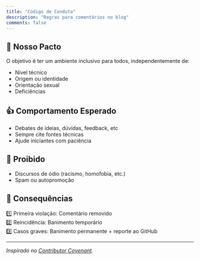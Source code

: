 ```yaml
---
title: "Código de Conduta"
description: "Regras para comentários no blog"
comments: false
---
```


## 🤝 Nosso Pacto

O objetivo é ter um ambiente inclusivo para todos, independentemente de:

- Nível técnico  
- Origem ou identidade  
- Orientação sexual  
- Deficiências  

## 👍 Comportamento Esperado  
- Debates de ideias, dúvidas, feedback, etc
- Sempre cite fontes técnicas  
- Ajude iniciantes com paciência  

## 🚫 Proibido  
- Discursos de ódio (racismo, homofobia, etc.)  
- Spam ou autopromoção   

## 🚨 Consequências  
1️⃣ Primeira violação: Comentário removido  
2️⃣ Reincidência: Banimento temporário  
3️⃣ Casos graves: Banimento permanente + reporte ao GitHub  

---

*Inspirado no [Contributor Covenant](https://www.contributor-covenant.org/).*